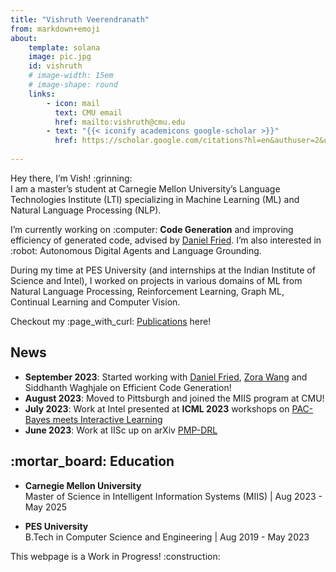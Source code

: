 ```yaml
---
title: "Vishruth Veerendranath"
from: markdown+emoji
about:
    template: solana
    image: pic.jpg
    id: vishruth
    # image-width: 15em
    # image-shape: round
    links:
        - icon: mail
          text: CMU email
          href: mailto:vishruth@cmu.edu
        - text: "{{< iconify academicons google-scholar >}}"  
          href: https://scholar.google.com/citations?hl=en&authuser=2&user=Lg6yyBEAAAAJ 
    
---
```


:::{#vishruth}

Hey there, I'm Vish! :grinning:     
I am a master's student at Carnegie Mellon University's Language Technologies Institute (LTI) specializing in Machine Learning (ML) and Natural Language Processing (NLP).

I'm currently working on :computer: **Code Generation** and improving efficiency of generated code, advised by [Daniel Fried](https://dpfried.github.io). I'm also interested in :robot: Autonomous Digital Agents and Language Grounding.

During my time at PES University (and internships at the Indian Institute of Science and Intel), I worked on projects in various domains of ML from Natural Language Processing, Reinforcement Learning, Graph ML, Continual Learning and Computer Vision.      

Checkout my :page_with_curl: [Publications](publications.qmd) here!   
:::

## News
- **September 2023**: Started working with [Daniel Fried](https://dpfried.github.io), [Zora Wang](https://zorazrw.github.io/) and Siddhanth Waghjale on Efficient Code Generation!
- **August 2023**: Moved to Pittsburgh and joined the MIIS program at CMU!
- **July 2023**: Work at Intel presented at **ICML 2023** workshops on [PAC-Bayes meets Interactive Learning](https://bguedj.github.io/icml2023-workshop/#six)
- **June 2023**: Work at IISc up on arXiv [PMP-DRL](https://arxiv.org/pdf/2306.09055.pdf)

## :mortar_board: Education 
- **Carnegie Mellon University**    
  Master of Science in Intelligent Information Systems (MIIS) | Aug 2023 - May 2025

- **PES University**    
  B.Tech in Computer Science and Engineering | Aug 2019 - May 2023


This webpage is a Work in Progress! :construction: